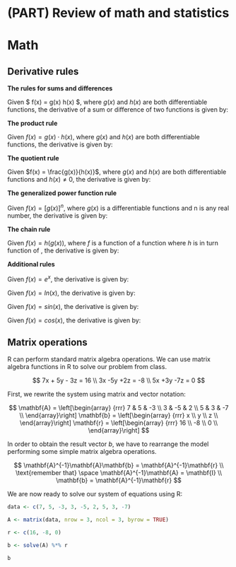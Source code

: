 # (PART) Review of math and statistics {-}

# Math {#chapter4}

## Derivative rules

**The rules for sums and differences**

Given $ f(x) = g(x) \pm h(x) $, where $g(x)$ and $h(x)$ are both differentiable functions, the derivative of a sum or difference of two functions is given by:

\begin{equation}
f'(x) = g'(x) \pm h'(x)
\end{equation}

**The product rule**

Given $f(x) = g(x) \cdot h(x)$, where $g(x)$ and $h(x)$ are both differentiable functions, the derivative is given by:  

\begin{equation}
f'(x) =  h(x) \cdot g'(x) + h'(x) \cdot g(x)
\end{equation}

**The quotient rule** 

Given $f(x) = \frac{g(x)}{h(x)}$, where $g(x)$ and $h(x)$ are both differentiable functions and $h(x)\neq0$, the derivative is given by:  

\begin{equation}
f'(x) =  \dfrac{h(x) \cdot g'(x) - h'(x) \cdot g(x)}{[h(x)]^2}
\end{equation}

**The generalized power function rule**

Given $f(x) = [g(x)]^n$, where $g(x)$ is a differentiable functions and n is any real number, the derivative is given by: 

\begin{equation}
f'(x) =  n[g(x)]^{n-1} \cdot g'(x)
\end{equation}

**The chain rule**

Given $f(x) = h(g(x))$, where $f$ is a function of a function where $h$ is in turn function of \textit{g}, the derivative is given by:

\begin{equation}
f'(x) = h'(g(x)) \cdot g'(x)
\end{equation}

**Additional rules**

Given $f(x) = e^x$, the derivative is given by:

\begin{equation}
f'(x) = e^x
\end{equation}

Given $f(x) = ln(x)$, the derivative is given by:

\begin{equation}
f'(x) = \frac{1}{x}
\end{equation}

Given $f(x) = sin(x)$, the derivative is given by:

\begin{equation}
f'(x) = cos(x)
\end{equation}

Given $f(x) = cos(x)$, the derivative is given by:

\begin{equation}
f'(x) = -sin(x)
\end{equation}

## Matrix operations

R can perform standard matrix algebra operations. We can use matrix algebra functions in R to solve our problem from class.

$$
7x + 5y - 3z = 16 \\
3x -5y +2z	= -8 \\
5x +3y -7z = 0
$$

First, we rewrite the system using matrix and vector notation:

$$
\mathbf{A} = \left[\begin{array}
{rrr}
7 & 5 & -3 \\
3 & -5 & 2 \\
5 & 3 & -7 \\
\end{array}\right]
\mathbf{b} = \left[\begin{array}
{rrr}
x \\
y \\
z \\
\end{array}\right]
\mathbf{r} = \left[\begin{array}
{rrr}
16 \\
-8 \\
0 \\
\end{array}\right]
$$

In order to obtain the result vector *b*, we have to rearrange the model performing some simple matrix algebra operations.

$$
\mathbf{A}^{-1}\mathbf{A}\mathbf{b} = \mathbf{A}^{-1}\mathbf{r} \\
\text{remember that} \space \mathbf{A}^{-1}\mathbf{A} = \mathbf{I} \\
\mathbf{b} = \mathbf{A}^{-1}\mathbf{r}
$$ 

We are now ready to solve our system of equations using R:

```r
data <- c(7, 5, -3, 3, -5, 2, 5, 3, -7)

A <- matrix(data, nrow = 3, ncol = 3, byrow = TRUE)

r <- c(16, -8, 0)

b <- solve(A) %*% r

b
```
